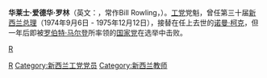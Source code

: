 {{Infobox President|name=比尔·罗林
|image=Bill Rowling, 1962.jpg
|order=30
|office=新西兰总理
|term_start=1974年9月6日
|term_end=1975年12月12日
|predecessor=[[诺曼·柯克|诺曼·柯克]]
|successor=[[罗伯特·马尔登|罗伯特·马尔登]]
|date of birth= 1923年11月15日
|place of birth={{NZD}}[[尼爾森|尼爾森]]
|date of death= 1995年10月31日
|place of death={{NZD}}[[尼爾森|尼爾森]]
|wife= Glen Elna Reeves 
|party=[[新西兰工党|工党]]
|religion=
}}
'''华莱士·爱德华·罗林'''（英文：{{lang|en|Wallace Edward Rowling}}，常作Bill Rowling，{{bd|1923年|11月15日|1995年|10月31日}}）。[[新西兰工党|工党]]党魁，曾任第三十届[[新西兰总理|新西兰总理]]（1974年9月6日 - 1975年12月12日），接替在任上去世的[[诺曼·柯克|诺曼·柯克]]，但一年后即被[[罗伯特·马尔登|罗伯特·马尔登]]所率领的[[新西兰国家党|国家党]]在选举中击败。

{{start box}}
{{succession box|[[诺曼·柯克|诺曼·柯克]]|[[罗伯特·马尔登|罗伯特·马尔登]]|[[新西兰总理|新西兰总理]]|1974年9月6日 - 1975年12月12日}}
{{end box}}

{{NewZealand-bio-stub}}
{{新西兰总理}}
{{Authority control}}

[[category:新西兰总理|R]]
[[Category:坎特伯雷大学校友|R]]
[[Category:新西兰工党党员|Category:新西兰工党党员]]
[[Category:新西兰教师|Category:新西兰教师]]